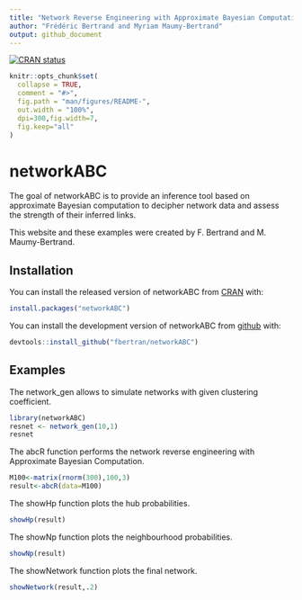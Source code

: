 ```yaml
---
title: "Network Reverse Engineering with Approximate Bayesian Computation"
author: "Frédéric Bertrand and Myriam Maumy-Bertrand"
output: github_document
---
```


[![CRAN status](https://www.r-pkg.org/badges/version/randABC)](https://cran.r-project.org/package=networkABC)

<!-- README.md is generated from README.Rmd. Please edit that file -->

```r
knitr::opts_chunk$set(
  collapse = TRUE,
  comment = "#>",
  fig.path = "man/figures/README-",
  out.width = "100%",
  dpi=300,fig.width=7,
  fig.keep="all"
)
```
# networkABC

The goal of networkABC is to provide an inference tool based on approximate Bayesian computation to decipher network data and assess the strength of their inferred links.

This website and these examples were created by F. Bertrand and M. Maumy-Bertrand.

## Installation

You can install the released version of networkABC from [CRAN](https://CRAN.R-project.org) with:

```r
install.packages("networkABC")
```

You can install the development version of networkABC from [github](https://github.com) with:

```r
devtools::install_github("fbertran/networkABC")
```

## Examples

The network_gen allows to simulate networks with given clustering coefficient.
```r
library(networkABC)
resnet <- network_gen(10,1)
resnet
```

The abcR function performs the network reverse engineering with Approximate Bayesian Computation.
```r
M100<-matrix(rnorm(300),100,3)
result<-abcR(data=M100)
```

The showHp function plots the hub probabilities.
```r
showHp(result)
```

The showNp function plots the neighbourhood probabilities.
```r
showNp(result)
```

The showNetwork function plots the final network.
```r
showNetwork(result,.2)
```
